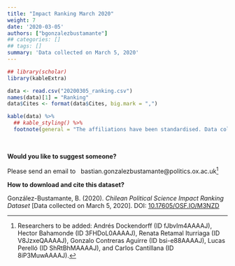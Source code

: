 ```yaml
---
title: "Impact Ranking March 2020"
weight: 7
date: '2020-03-05'
authors: ["bgonzalezbustamante"]
## categories: []
## tags: []
summary: 'Data collected on March 5, 2020'
---
```


```r
## library(scholar)
library(kableExtra)

data <- read.csv("20200305_ranking.csv")
names(data)[1] = "Ranking"
data$Cites <- format(data$Cites, big.mark = ",")

kable(data) %>%
  ## kable_styling() %>%
  footnote(general = "The affiliations have been standardised. Data collected on March 5, 2020.")
```

\

**Would you like to suggest someone?**

Please send an email to <i class="fas fa-envelope"></i> &nbsp; bastian.gonzalezbustamante@politics.ox.ac.uk^[Researchers to be added: Andrés Dockendorff (ID fJbvIm4AAAAJ), Hector Bahamonde (ID 3FHDoL0AAAAJ), Renata Retamal Iturriaga (ID V8JzxeQAAAAJ), Gonzalo Contreras Aguirre (ID bsi-e88AAAAJ), Lucas Perelló (ID ShRtBhMAAAAJ), and Carlos Cantillana (ID 8iP3MuwAAAAJ).]

**How to download and cite this dataset?**

González-Bustamante, B. (2020). *Chilean Political Science Impact Ranking Dataset* [Data collected on March 5, 2020]. DOI: [10.17605/OSF.IO/M3NZD](http://doi.org/10.17605/OSF.IO/M3NZD)
